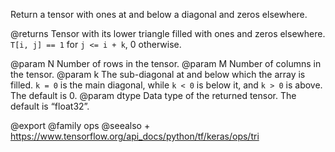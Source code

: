 Return a tensor with ones at and below a diagonal and zeros elsewhere.

@returns
Tensor with its lower triangle filled with ones and zeros elsewhere.
`T[i, j] == 1` for `j <= i + k`, 0 otherwise.

@param N Number of rows in the tensor.
@param M Number of columns in the tensor.
@param k The sub-diagonal at and below which the array is filled.
    `k = 0` is the main diagonal, while `k < 0` is below it, and
    `k > 0` is above. The default is 0.
@param dtype Data type of the returned tensor. The default is "float32".

@export
@family ops
@seealso
+ <https://www.tensorflow.org/api_docs/python/tf/keras/ops/tri>
